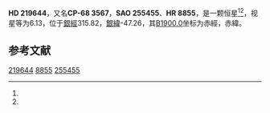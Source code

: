 {{Starbox begin
| name = HD 219644
}}
{{Starbox observe
| epoch = [[J2000.0|J2000.0]]
| constell = {{星座名待查}}<ref name=SIMBAD>{{cite web
 | url=http://simbad.u-strasbg.fr/simbad/sim-id?Ident=HR+8855
 | title=Pulsating variable Star
 | publisher=Centre de Données astronomiques de Strasbourg
 | work=SIMBAD
 | accessdate=2012-07-13
 | archive-date=2016-03-17
 | archive-url=https://web.archive.org/web/20160317195841/http://simbad.u-strasbg.fr/simbad/sim-id?Ident=HR+8855
 | dead-url=no
 }}</ref><ref name=DATA>{{cite web
 | url=http://vizier.u-strasbg.fr/viz-bin/VizieR-5?-out.add=.&-source=5050&-corr=PK=HR&-out.max=9999&HR=8855
 | title=VizieR Detailed Page
 | accessdate=2012-07-13
 | archive-date=2016-03-05
 | archive-url=https://web.archive.org/web/20160305215155/http://vizier.u-strasbg.fr/viz-bin/VizieR-5?-out.add=.&-source=5050&-corr=PK=HR&-out.max=9999&HR=8855
 | dead-url=no
 }}</ref>
| 星官 = 
| ra = {{RA|23|18|20}}<ref name=SIMBAD /><ref name=DATA />
| dec = {{DEC|-67|28|16}}<ref name=SIMBAD /><ref name=DATA />
| appmag_v = 6.13<ref name=SIMBAD /><ref name=DATA />
}}
{{Starbox character
| class = K2-3III<ref name=SIMBAD /><ref name=DATA />
| b-v = 1.35<ref name=SIMBAD /><ref name=DATA />
| u-b = 1.58<ref name=SIMBAD /><ref name=DATA />
| r-i = <ref name=SIMBAD /><ref name=DATA />
| variable = 
}}
{{Starbox astrometry
| radial_v = 1.58
| prop_mo_ra = 18
| parallax = 
| p_error = 
}}
{{Starbox catalog
| names =CP-68 3567，[[SAO星表|SAO]] 255455，[[HD星表|HD]] 219644，[[HR星表|HR]] 8855}}
{{Starbox reference |Simbad=HR+8855}}
{{Starbox end}}

'''HD 219644'''，又名'''CP-68 3567'''，'''SAO 255455'''、'''HR 8855'''，是一颗恒星<ref name=SIMBAD /><ref name=DATA />，视星等为6.13，位于[[銀道座標系|銀經]]315.82，[[銀道座標系|銀緯]]-47.26，其[[B1900.0|B1900.0]]坐标为赤經{{RA|23|12|8.8}}，赤緯{{DEC|-68|-47.26|4}}。

== 参考文献 ==
{{reflist}}

{{star-stub}}

[[Category:HD和HDE天體|219644]]
[[Category:HR天體|8855]]
[[Category:SAO天體|255455]]